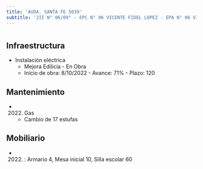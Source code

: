 ```yaml
---
title: 'AVDA. SANTA FE 5039'
subtitle: 'JII N° 06/09° - EPC N° 06 VICENTE FIDEL LOPEZ - EPA N° 06 VICENTE FIDEL LOPEZ'
---
```


#
## Infraestructura

* Instalación eléctrica 
    + Mejora Edilicia - En Obra 
    + Inicio de obra: 8/10/2022 - Avance: 71% - Plazo: 120 






## Mantenimiento

*  (2022) Gas 
    + Cambio de 17 estufas





## Mobiliario

*  (2022) : Armario 4, Mesa inicial 10, Silla escolar 60 



